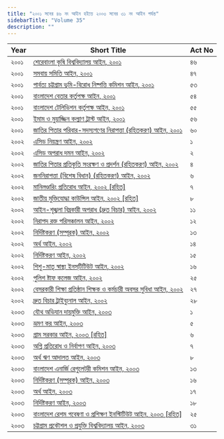 ```yaml
---
title: "২০০১ সনের ৪৬ নং আইন হইতে ২০০৩ সনের ৩১ নং আইন পর্যন্ত"
sidebarTitle: "Volume 35"
description: ""
---
```


| Year | Short Title | Act No |
|------|-------------|--------|
| ২০০১ | [শেরেবাংলা কৃষি বিশ্ববিদ্যালয় আইন, ২০০১](/laws/act-875) | ৪৬ |
| ২০০১ | [সমবায় সমিতি আইন, ২০০১](/laws/act-876) | ৪৭ |
| ২০০১ | [পার্বত্য চট্টগ্রাম ভূমি-বিরোধ নিষ্পত্তি কমিশন আইন, ২০০১](/laws/act-877) | ৫৩ |
| ২০০১ | [বাংলাদেশ বেতার কর্তৃপক্ষ আইন, ২০০১](/laws/act-878) | ৫৪ |
| ২০০১ | [বাংলাদেশ টেলিভিশন কর্তৃপক্ষ আইন, ২০০১](/laws/act-879) | ৫৫ |
| ২০০১ | [ইমাম ও মুয়াজ্জিন কল্যাণ ট্রাস্ট আইন, ২০০১](/laws/act-880) | ৫৬ |
| ২০০১ | [জাতির পিতার পরিবার-সদস্যগণের নিরাপত্তা (রহিতকরণ) আইন, ২০০১](/laws/act-881) | ৬০ |
| ২০০২ | [এসিড নিয়ন্ত্রণ আইন, ২০০২](/laws/act-882) | ১ |
| ২০০২ | [এসিড অপরাধ দমন আইন, ২০০২](/laws/act-883) | ২ |
| ২০০২ | [জাতির পিতার প্রতিকৃতি সংরক্ষণ ও প্রদর্শন (রহিতকরণ) আইন, ২০০২](/laws/act-884) | ৪ |
| ২০০২ | [জননিরাপত্তা (বিশেষ বিধান) (রহিতকরণ) আইন, ২০০২](/laws/act-885) | ৬ |
| ২০০২ | [মানিলণ্ডারিং প্রতিরোধ আইন, ২০০২ [রহিত]](/laws/act-886) | ৭ |
| ২০০২ | [জাতীয় মুক্তিযোদ্ধা কাউন্সিল আইন, ২০০২ [রহিত]](/laws/act-887) | ৮ |
| ২০০২ | [আইন-শৃঙ্খলা বিঘ্নকারী অপরাধ (দ্রুত বিচার) আইন, ২০০২](/laws/act-888) | ১১ |
| ২০০২ | [নিরাপদ রক্ত পরিসঞ্চালন আইন, ২০০২](/laws/act-889) | ১২ |
| ২০০২ | [নির্দিষ্টকরণ (সম্পূরক) আইন, ২০০২](/laws/act-890) | ১৩ |
| ২০০২ | [অর্থ আইন, ২০০২](/laws/act-891) | ১৪ |
| ২০০২ | [নির্দিষ্টকরণ আইন, ২০০২](/laws/act-892) | ১৫ |
| ২০০২ | [শিশু-মাতৃ স্বাস্থ্য ইনস্‌টিটিউট আইন, ২০০২](/laws/act-893) | ১৬ |
| ২০০২ | [পুলিশ ষ্টাফ কলেজ আইন, ২০০২](/laws/act-894) | ২৫ |
| ২০০২ | [বেসরকারী শিক্ষা প্রতিষ্ঠান শিক্ষক ও কর্মচারী অবসর সুবিধা আইন, ২০০২](/laws/act-895) | ২৭ |
| ২০০২ | [দ্রুত বিচার ট্রাইব্যুনাল আইন, ২০০২](/laws/act-896) | ২৮ |
| ২০০৩ | [যৌথ অভিযান দায়মুক্তি আইন, ২০০৩](/laws/act-897) | ১ |
| ২০০৩ | [ভ্রমণ কর আইন, ২০০৩](/laws/act-898) | ৫ |
| ২০০৩ | [গ্রাম সরকার আইন, ২০০৩ [রহিত]](/laws/act-899) | ৬ |
| ২০০৩ | [অগ্নি প্রতিরোধ ও নির্বাপণ আইন, ২০০৩](/laws/act-900) | ৭ |
| ২০০৩ | [অর্থ ঋণ আদালত আইন, ২০০৩](/laws/act-901) | ৮ |
| ২০০৩ | [বাংলাদেশ এনার্জি রেগুলেটরী কমিশন আইন, ২০০৩](/laws/act-902) | ১৩ |
| ২০০৩ | [নির্দিষ্টকরণ (সম্পূরক) আইন, ২০০৩](/laws/act-903) | ১৬ |
| ২০০৩ | [অর্থ আইন, ২০০৩](/laws/act-904) | ১৭ |
| ২০০৩ | [নির্দিষ্টকরণ আইন, ২০০৩](/laws/act-905) | ১৮ |
| ২০০৩ | [বাংলাদেশ রেশম গবেষণা ও প্রশিক্ষণ ইনস্টিটিউট আইন, ২০০৩ [রহিত]](/laws/act-906) | ২৫ |
| ২০০৩ | [চট্টগ্রাম প্রকৌশল ও প্রযুক্তি বিশ্ববিদ্যালয় আইন, ২০০৩](/laws/act-907) | ৩১ |
